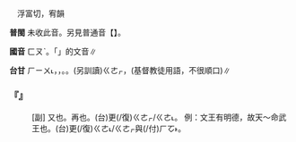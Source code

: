 
=={{ruby|復|ㄈㄡˋ}}==

　浮富切，宥韻

'''普閩''' 未收此音。另見普通音【{{ruby|復|ㄈㄨˋ}}】。

'''國音''' <rt>ㄈㄡˋ</rt>。「{{ruby|復|ㄈㄨˋ}}」的文音∥

'''台甘''' <rt>ㄏㄧㄨ˪</rt>{{ruby|。|ㄏㆦㆶ ͘}}，{{ruby|往|ㆲˋ}}{{ruby|復|ㄏㆦㆶ ͘}}{{ruby|。|ㄏㆦㆶ}}，{{ruby|回|ㄏㄨㆤˊ}}{{ruby|復|ㄏㆦㆶ ͘}}。{{ruby|復|ㄏㆦㆶ}}{{ruby|活|ㄨㄚㆷ ͘}}{{ruby|節|ㄐㄧㄚㆵ}}。(另訓讀)<rt>ㄍㄜㆷ</rt>，{{ruby|復|ㄍㄜㆷ}}{{ruby|活|ㄨㄚㆷ ͘}}{{ruby|節|ㄐㄧㄚㆵ}}(基督教徒用語，不很順口)∥

    

==='''『{{ruby|復|ㄈㄡˋ}}』'''===
: [副] 又也。再也。(台)更(/復)<rt>ㄍㄜㆷ/ㄍㄜ˪</rt>{{ruby|再|ㄗㄞ˪}}。 例：文王有明德，故天～命武王也。(台){{ruby|文|ㆠㄨㄣˊ}}{{ruby|王|ㆲˊ}}{{ruby|有|ㄨ˫}}{{ruby|光|ㄍㆲ}}{{ruby|明|ㆠㄧㄥˊ}}{{ruby|丌|ㆤ}}{{ruby|盛|ㄒㄧㄥ˫}}{{ruby|德|ㄉㄧㆤㆶ}}{{ruby|所|ㄙㆦˋ}}{{ruby|以|ㄧˋ}}{{ruby|上|ㄒㄧㆲ˫}}{{ruby|天|ㄊㄧㄢ}}更(/復)<rt>ㄍㄜ˪/ㄍㄜㆷ</rt>{{ruby|再|ㄗㄞ˪}}{{ruby|降|ㄍㄤ˪}}{{ruby|大|ㄉㄞ˫}}{{ruby|命|ㆠㄧㄥ˫}}與(/付)<rt>ㄏㆦ˫</rt>{{ruby|武|ㆠㄨˋ}}{{ruby|王|ㆲˊ}}。
    
